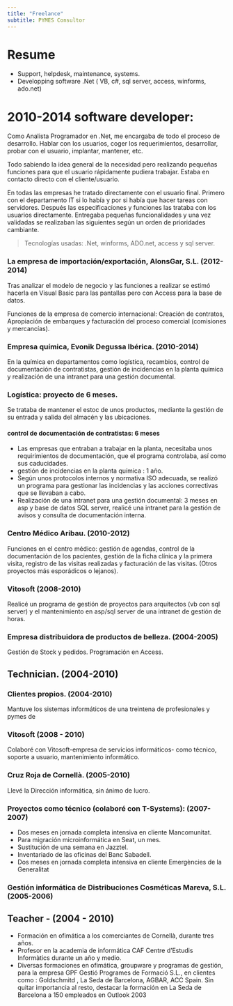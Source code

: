 ```yaml
---
title: "Freelance"
subtitle: PYMES Consultor
---
```


# Resume

- Support, helpdesk, maintenance, systems.
- Developping software .Net ( VB, c#, sql server, access, winforms, ado.net)

# 2010-2014 software developer:

Como Analista Programador en .Net, me encargaba de todo el proceso de desarrollo.
Hablar con los usuarios, coger los requerimientos, desarrollar, probar con el usuario, implantar, mantener, etc.

Todo sabiendo la idea general de la necesidad pero realizando pequeñas funciones para que el usuario rápidamente pudiera trabajar.
Estaba en contacto directo con el cliente/usuario.

En todas las empresas he tratado directamente con el usuario final. Primero con el departamento IT si lo había y por si había que hacer tareas con servidores. Después las especificaciones y funciones las trataba con los usuarios directamente.
Entregaba pequeñas funcionalidades y una vez validadas se realizaban las siguientes según un orden de prioridades cambiante.

> Tecnologías usadas: .Net, winforms, ADO.net, access y sql server.

### La empresa de importación/exportación, AlonsGar, S.L. (2012-2014)

Tras analizar el modelo de negocio y las funciones a realizar se estimó hacerla en Visual Basic para las pantallas pero con Access para la base de datos.

Funciones de la empresa de comercio internacional: Creación de contratos, Apropiación de embarques y facturación del proceso comercial (comisiones y mercancías).
 

### Empresa química, Evonik Degussa Ibérica. (2010-2014)

En la química en departamentos como logística, recambios, control de documentación de contratistas, gestión de incidencias en la planta química y realización de una intranet para una gestión documental.

### Logística: proyecto de 6 meses.

Se trataba de mantener el estoc de unos productos, mediante la gestión de su entrada y salida del almacén y las ubicaciones.

#### control de documentación de contratistas: 6 meses

- Las empresas que entraban a trabajar en la planta, necesitaba unos requirimientos de documentación, que el programa controlaba, así como sus caducidades.
- gestión de incidencias en la planta química : 1 año.
- Según unos protocolos internos y normativa ISO adecuada, se realizó un programa para gestionar las incidencias y las acciones correctivas que se llevaban a cabo.
- Realización de una intranet para una gestión documental: 3 meses
en asp y base de datos SQL server, realicé una intranet para la gestión de avisos y consulta de documentación interna.


### Centro Médico Aribau. (2010-2012)

Funciones en el centro médico: gestión de agendas, control de la documentación de los pacientes, gestión de la ficha clínica y la primera visita, registro de las visitas realizadas y facturación de las visitas.
(Otros proyectos más esporádicos o lejanos).


### Vitosoft (2008-2010)  

Realicé un programa de gestión de proyectos para arquitectos (vb con sql server) y el mantenimiento en asp/sql server de una intranet de gestión de horas.

### Empresa distribuidora de productos de belleza. (2004-2005)

Gestión de Stock y pedidos. Programación en Access.

## Technician. (2004-2010)

### Clientes propios. (2004-2010)

Mantuve los sistemas informáticos de una treintena de profesionales y pymes de

### Vitosoft (2008 - 2010)

Colaboré con Vitosoft-empresa de servicios informáticos- como técnico, soporte a usuario, mantenimiento informático.

###  Cruz Roja de Cornellà.	(2005-2010)

Llevé la Dirección informática, sin ánimo de lucro.

### Proyectos como técnico (colaboré con T-Systems): (2007-2007)

- Dos meses en jornada completa intensiva en cliente Mancomunitat.
- Para migración microinformática en Seat, un mes.
- Sustitución de una semana en Jazztel.
- Inventariado de las oficinas del Banc Sabadell.
- Dos meses en jornada completa intensiva en cliente Emergències de la Generalitat

### Gestión informática de Distribuciones Cosméticas Mareva, S.L. (2005-2006)


## Teacher - (2004 - 2010) 

- Formación en ofimática a los comerciantes de Cornellà, durante tres años.
- Profesor en la academia de informática CAF Centre d’Estudis Informàtics durante un año y  medio.
- Diversas formaciones en ofimática, groupware y programas de gestión, para la empresa GPF Gestió Programes de Formació S.L., en clientes como : Goldschmitd , La Seda de Barcelona, AGBAR, ACC Spain.
Sin quitar importancia al resto, destacar la formación en La Seda de Barcelona a 150 empleados en Outlook 2003
